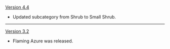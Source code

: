 {{Change History/Header}}
[[Version 4.4]]
* Updated subcategory from Shrub to Small Shrub.
----
[[Version 3.2]]
* Flaming Azure was released.